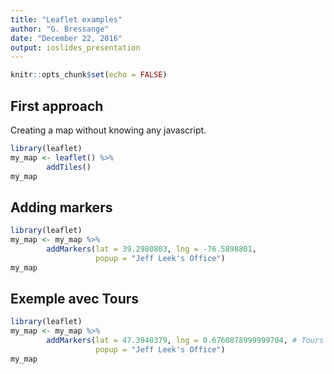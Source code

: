 ```yaml
---
title: "Leaflet examples"
author: "G. Bressange"
date: "December 22, 2016"
output: ioslides_presentation
---
```


```r
knitr::opts_chunk$set(echo = FALSE)
```

## First approach

Creating a map without knowing any javascript.

```r
library(leaflet)
my_map <- leaflet() %>%
        addTiles()
my_map
```


## Adding markers

```r
library(leaflet)
my_map <- my_map %>%
        addMarkers(lat = 39.2980803, lng = -76.5898801,
                   popup = "Jeff Leek's Office")
my_map
```

## Exemple avec Tours


```r
library(leaflet)
my_map <- my_map %>%
        addMarkers(lat = 47.3940379, lng = 0.6760878999999704, # Tours rue Alleron ...
                   popup = "Jeff Leek's Office")
my_map
```
